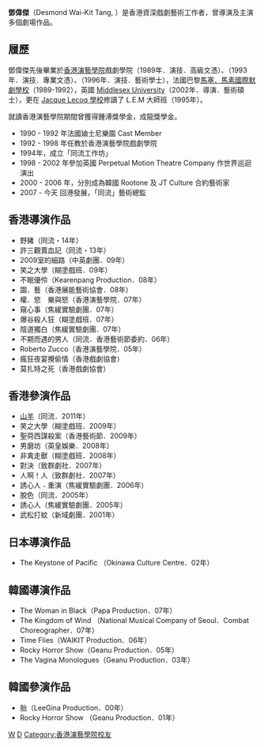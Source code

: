 {{藝人
| 姓名 = 鄧偉傑
| 類型 = 男演員
| 英文名 = Desmond Wai-Kit Tang
| 綽號 = 豬仔
| 出生日期 = {{Birth date and age|year=1968|month=9|day=14}}
| 出生地點 = {{HKG-1959}}
| 國籍 = {{CNHK}}
| 職業 = [[演員|演員]]，[[導演|導演]]
| 配偶 = [[唐寧_(香港)|唐寧]]（2010年－2017年）
}}
'''鄧偉傑'''（Desmond Wai-Kit Tang, {{bd|1968年|9月14日}}）是香港資深戲劇藝術工作者，曾導演及主演多個劇場作品。

==履歷==
鄧偉傑先後畢業於[[香港演藝學院|香港演藝學院]]戲劇學院（1989年．演技．高級文憑）、（1993年．演技．專業文憑）、（1996年．演技．藝術學士），法國巴黎[[馬塞．馬素國際默劇學校|馬塞．馬素國際默劇學校]]（1989-1992），英國 [[Middlesex_University|Middlesex University]]（2002年．導演．藝術碩士），更在 [[Jacque_Lecoq_學校|Jacque Lecoq 學校]]修讀了 L.E.M 大師班（1995年）。

就讀香港演藝學院期間曾獲得鍾溥獎學金，成龍獎學金。

*1990 - 1992 年法國廸士尼樂園 Cast Member
*1992 - 1998 年任教於香港演藝學院戲劇學院
*1994年，成立「同流工作坊」
*1998 - 2002 年參加英國 Perpetual Motion Theatre Company 作世界巡迴演出
*2000 - 2006 年，分別成為韓國 Rootone 及 JT Culture 合約藝術家
*2007 - 今天  回港發展，「同流」藝術總監

==香港導演作品==
*野豬（同流・14年）
*許三觀賣血記（同流・13年）
*2009室的細路（中英劇團．09年）
*笑之大學（糊塗戲班．09年）
*不眠優伶（Kearenpang Production．08年）
*園．藝（香港展能藝術協會．08年）
*權．慾　樂與怒（香港演藝學院．07年）
*窺心事（焦緩實驗劇團．07年）
*爆谷殺人狂（糊塗戲班．07年）
*陰道獨白（焦緩實驗劇團．07年）
*不期而遇的男人（同流．香港藝術節委約．06年）
*Roberto Zucco（香港演藝學院．05年）
*瘋狂夜宴攪偷情（香港戲劇協會）
*莫扎特之死（香港戲劇協會）

==香港參演作品==
*[[山羊_(話劇)|山羊]]（同流．2011年）
*笑之大學（糊塗戲班．2009年）
*聖荷西謀殺案（香港藝術節．2009年）
*男磨坊（英皇娛樂．2008年）
*非禽走獸（糊塗戲班．2008年）
*對決（致群劇社．2007年）
*人啊！人（致群劇社．2007年）
*誘心人﹣重演（焦緩實驗劇團．2006年）
*脫色（同流．2005年）
*誘心人（焦緩實驗劇團．2005年）
*武松打蚊（新域劇團．2001年）

==日本導演作品==
*The Keystone of Pacific （Okinawa Culture Centre．02年）

==韓國導演作品==
*The Woman in Black（Papa Production．07年）
*The Kingdom of Wind （National Musical Company of Seoul．Combat Choreographer．07年）
*Time Flies（WAIKIT Production．06年）
*Rocky Horror Show（Geanu Production．05年）
*The Vagina Monologues（Geanu Production．03年）

==韓國參演作品==
*胎（LeeGina Production．00年）
*Rocky Horror Show （Geanu Production．01年）

[[Category:鄧姓|W]]
[[Category:香港導演|D]]
[[Category:香港演藝學院校友|Category:香港演藝學院校友]]